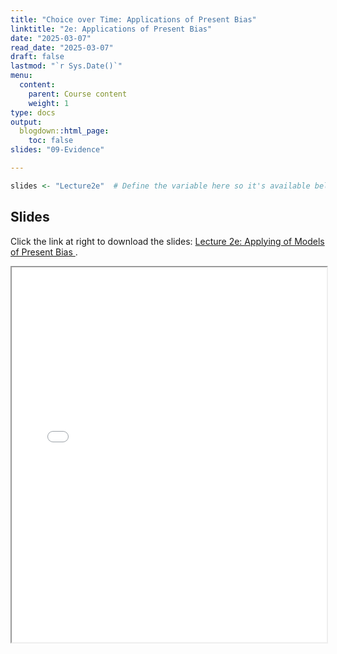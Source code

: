 ```yaml
---
title: "Choice over Time: Applications of Present Bias"
linktitle: "2e: Applications of Present Bias"
date: "2025-03-07"
read_date: "2025-03-07"
draft: false
lastmod: "`r Sys.Date()`"
menu:
  content:
    parent: Course content
    weight: 1
type: docs
output:
  blogdown::html_page:
    toc: false
slides: "09-Evidence"

---
```



```r
slides <- "Lecture2e"  # Define the variable here so it's available below
```

## Slides

Click the link at right to download the slides: [Lecture 2e: Applying of Models of Present Bias  <i class="fas fa-file-download"></i>](slides/`r slides`.pdf).

<iframe src="/slides/`r slides`.pdf" width="100%" height="600px"></iframe>